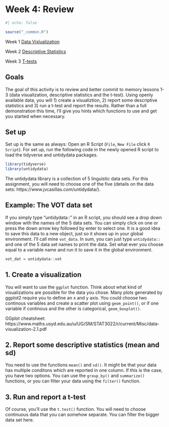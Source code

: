 # Week 4: Review 

```r
#| echo: false

source("_common.R")
```

Week 1 [Data Vislualization](https://kparrish92.github.io/stats/01_data_vis.html)

Week 2 [Descriptive Statistics](https://kparrish92.github.io/stats/02_desc_stats.html)

Week 3 [T-tests](https://kparrish92.github.io/stats/03_t_test.html)

## Goals

The goal of this activity is to review and better commit to memory lessons 1-3 (data visualization, descriptive statistics and the t-test). Using openly available data, you will 1) create a visualiztion, 2) report some descriptive statistics and 3) run a t-test and report the results.
Rather than a full demonstration this time, I'll give you hints which functions to use and get you started when necessary.

## Set up 

Set up is the same as always: Open an R Script (`File`, `New File` click `R Script`). For set up, run the following code in the newly opened R script to load the tidyverse and untidydata packages.

```r
library(tidyverse)
library(untidydata)
```

The untidydata library is a collection of 5 linguistic data sets. For this assignment, you will need to choose one of the five (details on the data sets: https://www.jvcasillas.com/untidydata/).

## Example: The VOT data set

If you simply type "untidydata::" in an R script, you should see a drop down window with the names of the 5 data sets. 
You can simply click on one or press the down arrow key followed by enter to select one. 
It is a good idea to save this data to a new object, just so it shows up in your global environment. 
I'll call mine `vot_data`.
In sum, you can just type `untidydata::` and one of the 5 data set names to print the data. 
Set what ever you choose equal to a variable name and run it to save it in the global environment. 

```r
vot_dat = untidydata::vot
```

## 1. Create a visualization 

You will want to use the `ggplot` function. Think about what kind of visualizations are possible for the data you chose. Many plots generated by ggplot2 require you to define an x and y axis. You could choose two continous variables and create a scatter plot using `geom_point()`, or if one variable if continous and the other is categorical, `geom_boxplot()`. 

GGplot cheatsheet: https://www.maths.usyd.edu.au/u/UG/SM/STAT3022/r/current/Misc/data-visualization-2.1.pdf 


## 2. Report some descriptive statistics (mean and sd)
 
You need to use the functions `mean()` and `sd()`. 
It might be that your data has multiple conditons which are reported in one column. If this is the case, you have two options. You can use the `group_by()` and `summarize()` functions, or you can filter your data using the `filter()` function. 

## 3. Run and report a t-test 

Of course, you'll use the `t.test()` function. You will need to choose continuous data that you can somehow separate. You can filter the bigger data set here. 